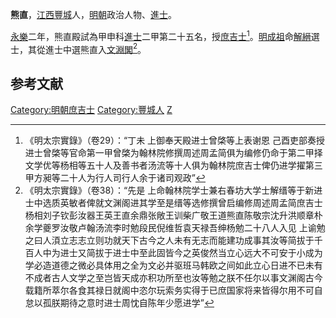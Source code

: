 '''熊直'''，[[江西|江西]][[豐城|豐城]]人，[[明朝|明朝]]政治人物、[[進士|進士]]。

[[永乐_(明朝)|永樂]]二年，熊直殿試為甲申科[[進士|進士]]二甲第二十五名，授[[庶吉士|庶吉士]]<ref>《明太宗實錄》（卷29）：“丁未  上御奉天殿进士曾棨等上表谢恩  己酉吏部奏授进士曾棨等官命第一甲曾棨为翰林院修撰周述周孟简俱为编修仍命于第二甲择文学优等杨相等五十人及善书者汤流等十人俱为翰林院庶吉士俾仍进学擢第三甲方昶等二十人为行人司行人余于诸司观政”</ref>。[[明成祖|明成祖]]命[[解縉|解縉]]選士，其從進士中選熊直入[[文淵閣|文淵閣]]<ref>《明太宗實錄》（卷38）：“先是  上命翰林院学士兼右春坊大学士解缙等于新进士中选质英敏者俾就文渊阁进其学至是缙等选修撰曾启编修周述周孟简庶吉士杨相刘子钦彭汝器王英王直余鼎张敞王训柴广敬王道熊直陈敬宗沈升洪顺章朴余学夔罗汝敬卢翰汤流李时勉段民倪维哲袁天禄吾绅杨勉二十八人入见  上谕勉之曰人湏立志志立则功就天下古今之人未有无志而能建功成事其汝等简拔于千百人中为进士又简拔于进士中至此固皆今之英俊然当立心远大不可安于小成为学必造道德之微必具体用之全为文必并驱班马韩欧之间如此立心日进不已未有不成者古人文学之至岂皆天成亦积功所至也汝等勉之朕不任尔以事文渊阁古今载籍所萃尔各食其禄日就阁中恣尔玩索务实得于已庶国家将来皆得尔用不可自怠以孤朕期待之意时进士周忱自陈年少愿进学”</ref>。

==参考文献==
{{Reflist}}

{{明朝人物小作品}}
{{永樂二年甲申科殿試金榜}}

{{DEFAULTSORT:Xiong熊}}
[[Category:明朝庶吉士|Category:明朝庶吉士]]
[[Category:豐城人|Category:豐城人]]
[[Category:熊姓|Z]]